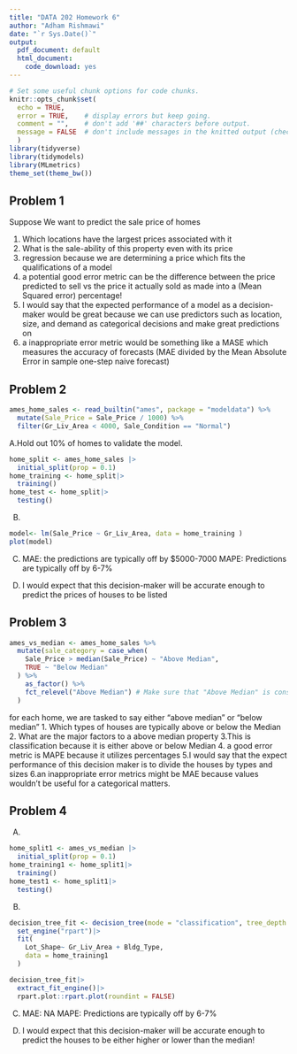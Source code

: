 ```yaml
---
title: "DATA 202 Homework 6"
author: "Adham Rishmawi"
date: "`r Sys.Date()`"
output:
  pdf_document: default
  html_document:
    code_download: yes
---
```


```r
# Set some useful chunk options for code chunks.
knitr::opts_chunk$set(
  echo = TRUE,
  error = TRUE,    # display errors but keep going.
  comment = "",    # don't add '##' characters before output.
  message = FALSE  # don't include messages in the knitted output (check them in RStudio)
  )
library(tidyverse)
library(tidymodels)
library(MLmetrics)
theme_set(theme_bw())
```

## Problem 1
Suppose We want to predict the sale price of homes

1. Which locations have the largest prices associated with it
2. What is the sale-ability of this property even with its price
3. regression because we are determining a  price which fits the qualifications of a model
4. a potential good error metric can be the difference between the price predicted to sell vs the price it actually sold as made into a (Mean Squared error) percentage! 
5. I would say that the expected performance of a model as a decision-maker would be great because we can use predictors such as location, size, and demand as categorical decisions and make great predictions on 
6. a inappropriate error metric would be something like a MASE which  measures the accuracy of forecasts (MAE divided by the Mean Absolute Error in sample one-step naive forecast)



## Problem 2

```r
ames_home_sales <- read_builtin("ames", package = "modeldata") %>% 
  mutate(Sale_Price = Sale_Price / 1000) %>% 
  filter(Gr_Liv_Area < 4000, Sale_Condition == "Normal")
```


A.Hold out 10% of homes to validate the model.
```r
home_split <- ames_home_sales |>
  initial_split(prop = 0.1)
home_training <- home_split|>
  training()
home_test <- home_split|>
  testing()
```
B.
```r
model<- lm(Sale_Price ~ Gr_Liv_Area, data = home_training )
plot(model)
```
C.
MAE: the predictions are typically off by  $5000-7000
MAPE: Predictions are typically off by 6-7%

D.
I would expect that this decision-maker will be accurate enough to predict the prices of houses to be listed

## Problem 3

```r
ames_vs_median <- ames_home_sales %>% 
  mutate(sale_category = case_when(
    Sale_Price > median(Sale_Price) ~ "Above Median",
    TRUE ~ "Below Median"
  ) %>% 
    as_factor() %>% 
    fct_relevel("Above Median") # Make sure that "Above Median" is considered the positive class.
  )
```
for each home, we are tasked to say either “above median” or “below median”
1. Which types of houses are typically above or below the Median
2. What are the major factors to a above median property
3.This is classification because it is either above or below Median
4. a good error metric is MAPE because it utilizes percentages
5.I would say that the expect performance of this decision maker is to divide the houses by types and sizes
6.an inappropriate error metrics might be MAE because values wouldn't be useful for a categorical matters.


## Problem 4
A.
```r
home_split1 <- ames_vs_median |>
  initial_split(prop = 0.1)
home_training1 <- home_split1|>
  training()
home_test1 <- home_split1|>
  testing()
```

B.
```r
decision_tree_fit <- decision_tree(mode = "classification", tree_depth = 3)|>
  set_engine("rpart")|>
  fit(
    Lot_Shape~ Gr_Liv_Area + Bldg_Type,
    data = home_training1
  )
```
```r
decision_tree_fit|>
  extract_fit_engine()|>
  rpart.plot::rpart.plot(roundint = FALSE)
```



C.
MAE: NA
MAPE: Predictions are typically off by 6-7%

D.
I would expect that this decision-maker will be accurate enough to predict the houses to be either higher or lower than the median!

